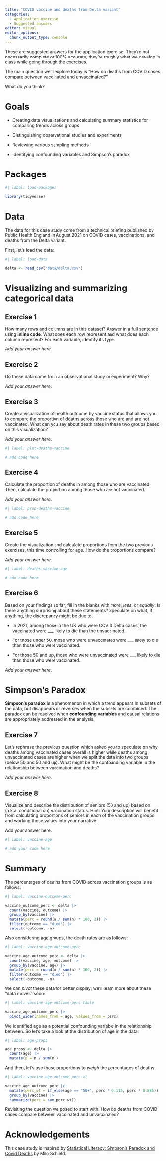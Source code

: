 ```yaml
---
title: "COVID vaccine and deaths from Delta variant"
categories: 
  - Application exercise
  - Suggested answers
editor: visual
editor_options: 
  chunk_output_type: console
---
```


::: callout-important
These are suggested answers for the application exercise. They're not necessarily complete or 100% accurate, they're roughly what we develop in class while going through the exercises.
:::

The main question we'll explore today is "How do deaths from COVID cases compare between vaccinated and unvaccinated?"

What do you think?

# Goals

-   Creating data visualizations and calculating summary statistics for comparing trends across groups

-   Distinguishing observational studies and experiments

-   Reviewing various sampling methods

-   Identifying confounding variables and Simpson's paradox

# Packages

```r
#| label: load-packages

library(tidyverse)
```

# Data

The data for this case study come from a technical briefing published by Public Health England in August 2021 on COVID cases, vaccinations, and deaths from the Delta variant.

First, let's load the data:

```r
#| label: load-data

delta <- read_csv("data/delta.csv")
```

# Visualizing and summarizing categorical data

## Exercise 1

How many rows and columns are in this dataset? Answer in a full sentence using **inline code**. What does each row represent and what does each column represent? For each variable, identify its type.

*Add your answer here.*

## Exercise 2

Do these data come from an observational study or experiment? Why?

*Add your answer here.*

## Exercise 3

Create a visualization of health outcome by vaccine status that allows you to compare the proportion of deaths across those who are and are not vaccinated. What can you say about death rates in these two groups based on this visualization?

*Add your answer here.*

```r
#| label: plot-deaths-vaccine

# add code here
```

## Exercise 4

Calculate the proportion of deaths in among those who are vaccinated. Then, calculate the proportion among those who are not vaccinated.

*Add your answer here.*

```r
#| label: prop-deaths-vaccine

# add code here
```

## Exercise 5

Create the visualization and calculate proportions from the two previous exercises, this time controlling for age. How do the proportions compare?

*Add your answer here.*

```r
#| label: deaths-vaccine-age

# add code here
```

## Exercise 6

Based on your findings so far, fill in the blanks with *more*, *less*, or *equally*: Is there anything surprising about these statements? Speculate on what, if anything, the discrepancy might be due to.

-   In 2021, among those in the UK who were COVID Delta cases, the vaccinated were \_\_\_ likely to die than the unvaccinated.

-   For those under 50, those who were unvaccinated were \_\_\_ likely to die than those who were vaccinated.

-   For those 50 and up, those who were unvaccinated were \_\_\_ likely to die than those who were vaccinated.

*Add your answer here.*

# Simpson's Paradox

**Simpson's paradox** is a phenomenon in which a trend appears in subsets of the data, but disappears or reverses when the subsets are combined. The paradox can be resolved when **confounding variables** and causal relations are appropriately addressed in the analysis.

## Exercise 7

Let's rephrase the previous question which asked you to speculate on why deaths among vaccinated cases overall is higher while deaths among unvaccinated cases are higher when we split the data into two groups (below 50 and 50 and up). What might be the confounding variable in the relationship between vaccination and deaths?

*Add your answer here.*

## Exercise 8

Visualize and describe the distribution of seniors (50 and up) based on (a.k.a. conditional on) vaccination status. Hint: Your description will benefit from calculating proportions of seniors in each of the vaccination groups and working those values into your narrative.

Add your answer here.

```r
#| label: vaccine-age

# add your code here
```

# Summary

The percentages of deaths from COVID across vaccination groups is as follows:

```r
#| label: vaccine-outcome-perc

vaccine_outcome_perc <- delta |>
  count(vaccine, outcome) |>
  group_by(vaccine) |>
  mutate(perc = round(n / sum(n) * 100, 2)) |>
  filter(outcome == "died") |>
  select(-outcome, -n)
```

Also considering age groups, the death rates are as follows:

```r
#| label: vaccine-age-outcome-perc

vaccine_age_outcome_perc <- delta |>
  count(vaccine, age, outcome) |>
  group_by(vaccine, age) |>
  mutate(perc = round(n / sum(n) * 100, 2)) |>
  filter(outcome == "died") |>
  select(-outcome, -n)
```

We can *pivot* these data for better display; we'll learn more about these "data moves" soon:

```r
#| label: vaccine-age-outcome-perc-table

vaccine_age_outcome_perc |>
  pivot_wider(names_from = age, values_from = perc)
```

We identified age as a potential confounding variable in the relationship between. So let's take a look at the distribution of age in the data:

```r
#| label: age-props

age_props <- delta |>
  count(age) |>
  mutate(p = n / sum(n))
```

And then, let's use these proportions to *weigh* the percentages of deaths.

```r
#| label: vaccine-age-outcome-perc-wt

vaccine_age_outcome_perc |>
  mutate(perc_wt = if_else(age == "50+", perc * 0.115, perc * 0.885)) |>
  group_by(vaccine) |>
  summarize(perc = sum(perc_wt))
```

Revisiting the question we posed to start with: How do deaths from COVID cases compare between vaccinated and unvaccinated?

# Acknowledgements

This case study is inspired by [Statistical Literacy: Simpson's Paradox and Covid Deaths](http://www.statlit.org/pdf/2021-Schield-ASA-BOF.pdf) by Milo Schield.
